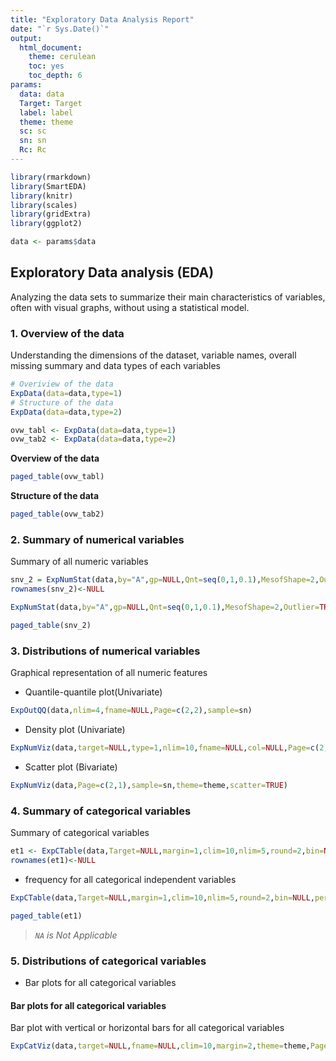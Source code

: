 ```yaml
---
title: "Exploratory Data Analysis Report"
date: "`r Sys.Date()`"
output:
  html_document: 
    theme: cerulean
    toc: yes
    toc_depth: 6
params:
  data: data
  Target: Target
  label: label
  theme: theme
  sc: sc
  sn: sn
  Rc: Rc
---
```

  
```r
library(rmarkdown)
library(SmartEDA)
library(knitr)
library(scales)
library(gridExtra)
library(ggplot2)

data <- params$data

```
  
## Exploratory Data analysis (EDA)
Analyzing the data sets to summarize their main characteristics of variables, often with visual graphs, without using a statistical model. 

### 1. Overview of the data
Understanding the dimensions of the dataset, variable names, overall missing summary and data types of each variables

```r
# Overiview of the data
ExpData(data=data,type=1)
# Structure of the data
ExpData(data=data,type=2)
```

```r
ovw_tabl <- ExpData(data=data,type=1)
ovw_tab2 <- ExpData(data=data,type=2)
```

**Overview of the data**
```r
paged_table(ovw_tabl)
```

**Structure of the data**
```r
paged_table(ovw_tab2)
```

### 2. Summary of numerical variables
Summary of all numeric variables 
```r
snv_2 = ExpNumStat(data,by="A",gp=NULL,Qnt=seq(0,1,0.1),MesofShape=2,Outlier=TRUE,round=2)
rownames(snv_2)<-NULL
```

```r
ExpNumStat(data,by="A",gp=NULL,Qnt=seq(0,1,0.1),MesofShape=2,Outlier=TRUE,round=2)
```

```r
paged_table(snv_2)
```

### 3. Distributions of numerical variables
Graphical representation of all numeric features

  * Quantile-quantile plot(Univariate)
  
```r
ExpOutQQ(data,nlim=4,fname=NULL,Page=c(2,2),sample=sn)
```
  
  * Density plot (Univariate)

```r
ExpNumViz(data,target=NULL,type=1,nlim=10,fname=NULL,col=NULL,Page=c(2,2),theme=theme,sample=sn)
```

  * Scatter plot (Bivariate)

```r
ExpNumViz(data,Page=c(2,1),sample=sn,theme=theme,scatter=TRUE)
```

### 4. Summary of categorical variables
Summary of categorical variables

```r
et1 <- ExpCTable(data,Target=NULL,margin=1,clim=10,nlim=5,round=2,bin=NULL,per=T)
rownames(et1)<-NULL
```

  * frequency for all categorical independent variables

```r
ExpCTable(data,Target=NULL,margin=1,clim=10,nlim=5,round=2,bin=NULL,per=T)
```

```r
paged_table(et1)
```
>*`NA` is Not Applicable*

### 5. Distributions of categorical variables

  * Bar plots for all categorical variables

#### Bar plots for all categorical variables
Bar plot with vertical or horizontal bars for all categorical variables 

```r
ExpCatViz(data,target=NULL,fname=NULL,clim=10,margin=2,theme=theme,Page = c(2,2),sample=sc)
```

